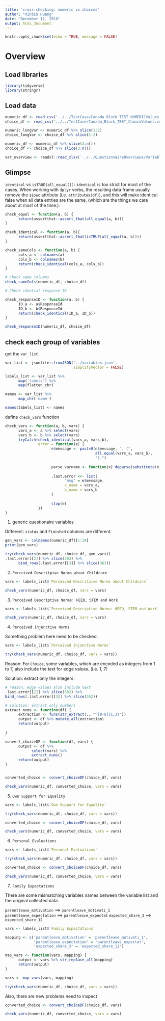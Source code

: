 ```yaml
---
title: 'cross-checking: numeric vs choices'
author: "Xinbin Huang"
date: "December 12, 2018"
output: html_document
---
```


```r
knitr::opts_chunk$set(echo = TRUE, message = FALSE)
```

# Overview
 
## Load libraries

```r
library(tidyverse)
library(stringr)
```

## Load data
```r
numeric_df <- read_csv('../../TestCase/Canada_Block_TEST_NUMERICValues.csv')
choice_df <- read_csv('../../TestCase/Canada_Block_TEST_ChoiceValues.csv')

numeric_longVar <- numeric_df %>% slice(1:2)
choice_longVar <- choice_df %>% slice(1:2)

numeric_df <- numeric_df %>% slice(3:n())
choice_df <- choice_df %>% slice(3:n())

var_overview <- readxl::read_xlsx('../../QuestionnaireOverviews/VariableOverview_Dec2018.xlsx')
```

## Glimpse

`identical` vs `isTRUE(all_equal())`: `identical` is too strict for most of the cases. When working with `dplyr` verbs, the resulting data frame usually remove the `$spec` attribute (i.e. `attributes(df)`), and this will make identical false when all data entries are the same, (which are the things we care about at most of the time.).

```r
check_equal <- function(a, b) {
      return(assertthat::assert_that(all_equal(a, b)))
}

check_identical <- function(a, b){
      return(assertthat::assert_that(isTRUE(all_equal(a, b))))
}

check_sameCols <- function(a, b) {
      cols_a <- colnames(a)
      cols_b <- colnames(b)
      return(check_identical(cols_a, cols_b))
}

# check same columns
check_sameCols(numeric_df, choice_df)
```



```r
# Check idential response ID

check_responseID <- function(a, b) {
      ID_a <- a$ResponseId
      ID_b <- b$ResponseId
      return(check_identical(ID_a, ID_b))
}

check_responseID(numeric_df, choice_df)
```


## check each group of variables

get the `var_list`

```r
var_list <- jsonlite::fromJSON('../variables.json', 
                               simplifyVector = FALSE)

labels_list <- var_list %>% 
      map('labels') %>% 
      map(flatten_chr)

names <- var_list %>% 
      map_chr('name')

names(labels_list) <- names
```

define `check_vars` function

```r
check_vars <- function(a, b, vars) {
      vars_a <- a %>% select(vars)
      vars_b <- b %>% select(vars)
      tryCatch(check_identical(vars_a, vars_b), 
               error = function(e) {
                     e$message <- paste0(e$message, ". (", 
                                         all.equal(vars_a, vars_b),
                                         ").")
                     
                     parse_varname <- function(x) deparse(substitute(x)) 
                     
                     .last.error <<- list(
                           'msg' = e$message,
                           a_name = vars_a,
                           b_name = vars_b
                     )
                     
                     stop(e)
               })
}
```


1. generic questionaire variables 

Different: `status` and `Finished` columns are different.


```r
gen_vars <- colnames(numeric_df)[1:14]
print(gen_vars)

try(check_vars(numeric_df, choice_df, gen_vars))
.last.error[[2]] %>% slice(363) %>% 
      bind_rows(.last.error[[3]] %>% slice(363))
```


2. `Perceived Descritpive Norms about Childcare`

```r
vars <- labels_list$`Perceived Descritpive Norms about Childcare`

check_vars(numeric_df, choice_df, vars = vars)
```


3. `Perceived Descriptive Norms: HEED, STEM and Work`

```r
vars <- labels_list$`Perceived Descriptive Norms: HEED, STEM and Work`

check_vars(numeric_df, choice_df, vars = vars)
```

4. `Perceived injunctive Norms`

Something problem here need to be checked.

```r
vars <- labels_list$`Perceived injunctive Norms`

try(check_vars(numeric_df, choice_df, vars = vars))
```

Reason: For `Choice`, some variables, which are encoded as integers from 1 to 7, also include the text for edge values. (i.e. 1, 7)

Solution: extract only the integers.

```r
# reason: edge values also include text
.last.error[[2]] %>% slice(362) %>% 
bind_rows(.last.error[[3]] %>% slice(362))
```
```r
# solution: extract only numbers
extract_nums <- function(df) {
      extraction <- funs(str_extract(., "^[0-9]{1,3}"))
      output <- df %>% mutate_all(extraction)
      return(output)
            
}

convert_choiceDF <- function(df, vars) {
      output <- df %>% 
            select(vars) %>% 
            extract_nums()
      return(output)
}


converted_choice <- convert_choiceDF(choice_df, vars)

check_vars(numeric_df, converted_choice, vars = vars)

```

5. `Own Support for Equality`

```r
vars <- labels_list$`Own Support for Equality`

try(check_vars(numeric_df, choice_df, vars = vars))

converted_choice <- convert_choiceDF(choice_df, vars)

check_vars(numeric_df, converted_choice, vars = vars)
```

6. `Personal Evaluations`

```r
vars <- labels_list$`Personal Evaluations`

try(check_vars(numeric_df, choice_df, vars = vars))

converted_choice <- convert_choiceDF(choice_df, vars)

check_vars(numeric_df, converted_choice, vars = vars)
```


7. `Family Expectations`

There are some mismatching variables names between the variable list and the original collected data.

`parentleave_motivation` ==> `parentleave_motivati_1`
`parentleave_expectation` ==> `parentleave_expectat`
`expected_share_3` ==> `expected_share_12`

```r
vars <- labels_list$`Family Expectations`

mapping <- c('parentleave_motivation' = 'parentleave_motivati_1',
             'parentleave_expectation' = 'parentleave_expectat',
             'expected_share_3' = 'expected_share_12')

map_vars <- function(vars, mapping) {
      output <- vars %>% str_replace_all(mapping) 
      return(output)
}

vars <- map_vars(vars, mapping)

try(check_vars(numeric_df, choice_df, vars = vars))
```

Also, there are new problems need to inspect

```r
converted_choice <- convert_choiceDF(choice_df, vars)

check_vars(numeric_df, converted_choice, vars = vars)
```




